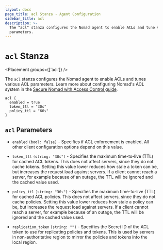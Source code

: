 ```yaml
---
layout: docs
page_title: acl Stanza - Agent Configuration
sidebar_title: acl
description: >-
  The "acl" stanza configures the Nomad agent to enable ACLs and tune various
  parameters.
---
```


# `acl` Stanza

<Placement groups={['acl']} />

The `acl` stanza configures the Nomad agent to enable ACLs and tunes various
ACL parameters. Learn more about configuring Nomad's ACL system in the [Secure
Nomad with Access Control guide][secure-guide].

```hcl
acl {
  enabled = true
  token_ttl = "30s"
  policy_ttl = "60s"
}
```

## `acl` Parameters

- `enabled` `(bool: false)` - Specifies if ACL enforcement is enabled. All other
  client configuration options depend on this value.

- `token_ttl` `(string: "30s")` - Specifies the maximum time-to-live (TTL) for
  cached ACL tokens. This does not affect servers, since they do not cache tokens.
  Setting this value lower reduces how stale a token can be, but increases
  the request load against servers. If a client cannot reach a server, for example
  because of an outage, the TTL will be ignored and the cached value used.

- `policy_ttl` `(string: "30s")` - Specifies the maximum time-to-live (TTL) for
  cached ACL policies. This does not affect servers, since they do not cache policies.
  Setting this value lower reduces how stale a policy can be, but increases
  the request load against servers. If a client cannot reach a server, for example
  because of an outage, the TTL will be ignored and the cached value used.

- `replication_token` `(string: "")` - Specifies the Secret ID of the ACL token
  to use for replicating policies and tokens. This is used by servers in non-authoritative
  region to mirror the policies and tokens into the local region.

[secure-guide]: https://learn.hashicorp.com/nomad/acls/fundamentals
